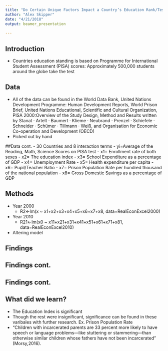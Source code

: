 ```yaml
---
title: "Do Certain Unique Factors Impact a Country’s Education Rank/Test Score?"
author: "Alex Skipper"
date: "4/21/2018"
output: beamer_presentation
   
---
```




## Introduction 

- Countries education standing is based on  Programme for International Student Assessment (PISA) scores:
Approximately 500,000 students around the globe take the test



## Data
- All of the data can be found in the World Data Bank, United Nations Development Programme: Human Development Reports, World Prison Brief, United Nations Educational, Scientific and Cultural Organization, PISA 2000:Overview of the Study Design, Method and Results written by Stanat · Artelt · Baumert · Klieme · Neubrand · Prenzel · Schiefele · Schneider · Schümer · Tillmann · Weiß, and Organisation for Economic Co-operation and Development (OECD)
- Picked out by hand 

##Data cont.
- 30 Countries and 8 interaction terms 
- yi=Average of the Reading, Math, Science Scores on PISA test
- x1= Enrollment rate of both sexes 
- x2= The education index 
- x3= School Expenditure as a percentage of GDP 
- x4= Unemployment Rate
- x5= Health expenditure per capita 
- x6= Pupil/Teacher Ratio
- x7= Prison Population Rate per hundred thousand of the national population
- x8= Gross Domestic Savings as a percentage of GDP


## Methods 
- Year 2000
  - R2<-lm(x ~ x1+x2+x3+x4+x5+x6+x7+x8, data=RealEconExcel2000)
- Year 2010
  - R21<-lm(x0 ~ x11+x21+x31+x41+x51+x61+x71+x81, data=RealEconExcel2010)
- Altering model 

## Findings

\begin{table}[!htbp] \centering 
\small
  \caption{Year 2000 Regression} 
  \label{} 
\begin{tabular}{@{\extracolsep{1pt}}lc} 
\\[-1.8ex]\hline 
\hline \\[-1.8ex] 
 & \multicolumn{1}{c}{\textit{Dependent variable:}} \\ 
\cline{2-2} 
\\[-1.8ex] & x \\ 
\hline \\[-1.8ex] 
 x1 & 0.165 (0.301) \\ 
  x2 & 321.682$^{***}$ (71.789) \\ 
  x3 & $-$0.484 (3.965) \\ 
  x4 & 0.016 (1.370) \\ 
  x5 & $-$0.002 (0.005) \\ 
  x6 & 1.181 (0.874) \\ 
  x7 & $-$0.043 (0.027) \\ 
  x8 & $-$0.258 (0.557) \\ 
  Constant & 232.685$^{***}$ (50.959) \\ 
 \hline \\[-1.8ex] 
Observations & 30 \\ 
R$^{2}$ & 0.648 \\ 
Adjusted R$^{2}$ & 0.513 \\ 
Residual Std. Error & 21.719 (df = 21) \\ 
F Statistic & 4.826$^{***}$ (df = 8; 21) \\ 
\hline 
\hline \\[-1.8ex] 
\textit{Note:}  & \multicolumn{1}{r}{$^{*}$p$<$0.1; $^{**}$p$<$0.05; $^{***}$p$<$0.01} \\ 
\end{tabular} 
\end{table} 



## Findings cont.
\begin{table}[!htbp] \centering 
\small
  \caption{Year 2010 Regression} 
  \label{} 
\begin{tabular}{@{\extracolsep{1pt}}lc} 
\\[-1.8ex]\hline 
\hline \\[-1.8ex] 
 & \multicolumn{1}{c}{\textit{Dependent variable:}} \\ 
\cline{2-2} 
\\[-1.8ex] & x0 \\ 
\hline \\[-1.8ex] 
 x11 & $-$0.044 (0.494) \\ 
  x21 & 261.602$^{***}$ (75.110) \\ 
  x31 & $-$1.453 (3.230) \\ 
  x41 & $-$0.656 (1.198) \\ 
  x51 & 0.0004 (0.002) \\ 
  x61 & 0.234 (0.778) \\ 
  x71 & $-$0.053 (0.031) \\ 
  x81 & $-$0.222 (0.500) \\ 
  Constant & 309.655$^{***}$ (59.026) \\ 
 \hline \\[-1.8ex] 
Observations & 30 \\ 
R$^{2}$ & 0.511 \\ 
Adjusted R$^{2}$ & 0.325 \\ 
Residual Std. Error & 19.888 (df = 21) \\ 
F Statistic & 2.747$^{**}$ (df = 8; 21) \\ 
\hline 
\hline \\[-1.8ex] 
\textit{Note:}  & \multicolumn{1}{r}{$^{*}$p$<$0.1; $^{**}$p$<$0.05; $^{***}$p$<$0.01} \\ 
\end{tabular} 
\end{table}

## Findings cont.

\begin{table}[]
    \centering
    \caption{Prediction Accuracy: Australia}
    \begin{tabular}{||c c c c||}
    \hline
 Model & Original Observation & Prediction & Difference\\ [0.5ex] 
 \hline\hline
  Year 2000 & 529.7 & 561.1137 & 31.4137  \\ 
 \hline
 Reduced 2000  & 529.7 & 535.8616 & 6.1616\\
 \hline
 Year 2010  & 518.7& 529.7426 & 11.0427 \\
 \hline
 Reduced 2010 & 518.7 & 521.3722 & 2.6722 \\
[1ex] 
 \hline
    \end{tabular}
\end{table}

## What did we learn? 
- The Education Index is significant 
- Though the rest were insignificant, significance can be found in these varibales with further research. Ex. Prison Population Rate
- “Children with incarcerated parents are 33 percent more likely to have speech or language problems—like stuttering or stammering—than otherwise similar children whose fathers have not been incarcerated” (Morsy,2016). 